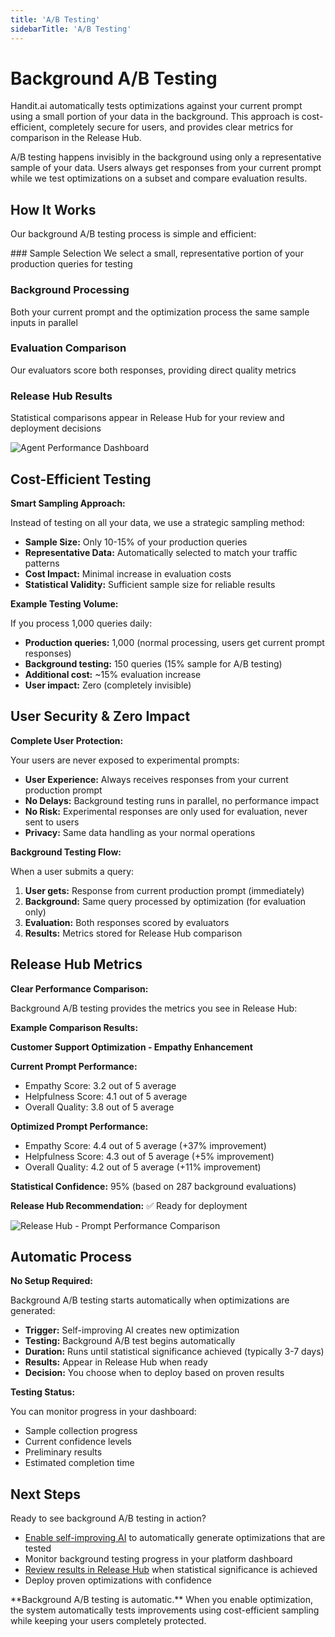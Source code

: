 ```yaml
---
title: 'A/B Testing'
sidebarTitle: 'A/B Testing'
---
```



# Background A/B Testing

Handit.ai automatically tests optimizations against your current prompt using a small portion of your data in the background. This approach is cost-efficient, completely secure for users, and provides clear metrics for comparison in the Release Hub.

<Callout type="info">
  A/B testing happens invisibly in the background using only a representative sample of your data. Users always get responses from your current prompt while we test optimizations on a subset and compare evaluation results.
</Callout>

## How It Works

Our background A/B testing process is simple and efficient:

<Steps>
### Sample Selection
We select a small, representative portion of your production queries for testing

### Background Processing
Both your current prompt and the optimization process the same sample inputs in parallel

### Evaluation Comparison
Our evaluators score both responses, providing direct quality metrics

### Release Hub Results
Statistical comparisons appear in Release Hub for your review and deployment decisions
</Steps>

![Agent Performance Dashboard](/assets/overview/general-handit.png)

## Cost-Efficient Testing

**Smart Sampling Approach:**

Instead of testing on all your data, we use a strategic sampling method:

- **Sample Size:** Only 10-15% of your production queries
- **Representative Data:** Automatically selected to match your traffic patterns  
- **Cost Impact:** Minimal increase in evaluation costs
- **Statistical Validity:** Sufficient sample size for reliable results

**Example Testing Volume:**

If you process 1,000 queries daily:
- **Production queries:** 1,000 (normal processing, users get current prompt responses)
- **Background testing:** 150 queries (15% sample for A/B testing)
- **Additional cost:** ~15% evaluation increase
- **User impact:** Zero (completely invisible)

## User Security & Zero Impact

**Complete User Protection:**

Your users are never exposed to experimental prompts:

- **User Experience:** Always receives responses from your current production prompt
- **No Delays:** Background testing runs in parallel, no performance impact
- **No Risk:** Experimental responses are only used for evaluation, never sent to users
- **Privacy:** Same data handling as your normal operations

**Background Testing Flow:**

When a user submits a query:
1. **User gets:** Response from current production prompt (immediately)
2. **Background:** Same query processed by optimization (for evaluation only)
3. **Evaluation:** Both responses scored by evaluators
4. **Results:** Metrics stored for Release Hub comparison

## Release Hub Metrics

**Clear Performance Comparison:**

Background A/B testing provides the metrics you see in Release Hub:

**Example Comparison Results:**

**Customer Support Optimization - Empathy Enhancement**

**Current Prompt Performance:**
- Empathy Score: 3.2 out of 5 average
- Helpfulness Score: 4.1 out of 5 average  
- Overall Quality: 3.8 out of 5 average

**Optimized Prompt Performance:**
- Empathy Score: 4.4 out of 5 average (+37% improvement)
- Helpfulness Score: 4.3 out of 5 average (+5% improvement)
- Overall Quality: 4.2 out of 5 average (+11% improvement)

**Statistical Confidence:** 95% (based on 287 background evaluations)

**Release Hub Recommendation:** ✅ Ready for deployment

![Release Hub - Prompt Performance Comparison](/assets/overview/prompt-comparison.png)

## Automatic Process

**No Setup Required:**

Background A/B testing starts automatically when optimizations are generated:

- **Trigger:** Self-improving AI creates new optimization
- **Testing:** Background A/B test begins automatically  
- **Duration:** Runs until statistical significance achieved (typically 3-7 days)
- **Results:** Appear in Release Hub when ready
- **Decision:** You choose when to deploy based on proven results

**Testing Status:**

You can monitor progress in your dashboard:
- Sample collection progress
- Current confidence levels
- Preliminary results
- Estimated completion time

## Next Steps

Ready to see background A/B testing in action?

- [Enable self-improving AI](/optimization/quickstart) to automatically generate optimizations that are tested
- Monitor background testing progress in your platform dashboard  
- [Review results in Release Hub](/optimization/guide/release_hub) when statistical significance is achieved
- Deploy proven optimizations with confidence

<Callout type="success">
  **Background A/B testing is automatic.** When you enable optimization, the system automatically tests improvements using cost-efficient sampling while keeping your users completely protected.
</Callout>